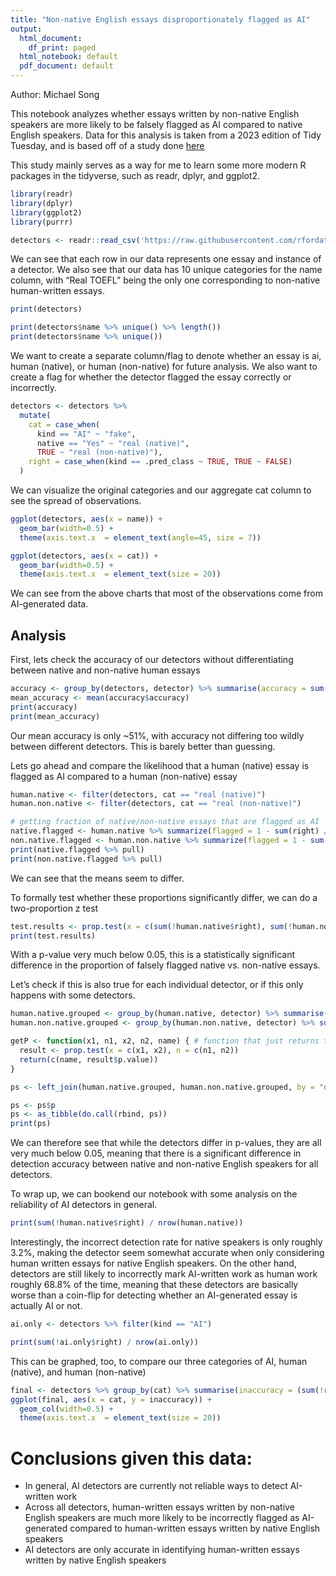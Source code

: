 ```yaml
---
title: "Non-native English essays disproportionately flagged as AI"
output:
  html_document:
    df_print: paged
  html_notebook: default
  pdf_document: default
---
```

Author: Michael Song 

This notebook analyzes whether essays written by non-native English speakers are more likely to be falsely flagged as AI compared to native English speakers. Data for this analysis is taken from a 2023 edition of Tidy Tuesday, and is based off of a study done [here](https://www.cell.com/patterns/fulltext/S2666-3899(23)00130-7?_returnURL=https%3A%2F%2Flinkinghub.elsevier.com%2Fretrieve%2Fpii%2FS2666389923001307%3Fshowall%3Dtrue) 

This study mainly serves as a way for me to learn some more modern R packages in the tidyverse, such as readr, dplyr, and ggplot2.

```r
library(readr)
library(dplyr)
library(ggplot2)
library(purrr)
```

```r
detectors <- readr::read_csv('https://raw.githubusercontent.com/rfordatascience/tidytuesday/main/data/2023/2023-07-18/detectors.csv')
```
We can see that each row in our data represents one essay and instance of a detector. We also see that our data has 10 unique categories for the name column, with "Real TOEFL" being the only one corresponding to non-native human-written essays. 
 
```r
print(detectors)

print(detectors$name %>% unique() %>% length())
print(detectors$name %>% unique())
```

We want to create a separate column/flag to denote whether an essay is ai, human (native), or human (non-native) for future analysis. We also want to create a flag for whether the detector flagged the essay correctly or incorrectly.

```r
detectors <- detectors %>%
  mutate(
    cat = case_when(
      kind == "AI" ~ "fake",
      native == "Yes" ~ "real (native)",
      TRUE ~ "real (non-native)"),
    right = case_when(kind == .pred_class ~ TRUE, TRUE ~ FALSE)
  )
```

We can visualize the original categories and our aggregate cat column to see the spread of observations.
```r
ggplot(detectors, aes(x = name)) +
  geom_bar(width=0.5) + 
  theme(axis.text.x  = element_text(angle=45, size = 7))

ggplot(detectors, aes(x = cat)) +
  geom_bar(width=0.5) + 
  theme(axis.text.x  = element_text(size = 20))
```
We can see from the above charts that most of the observations come from AI-generated data.

## Analysis
First, lets check the accuracy of our detectors without differentiating between native and non-native human essays
```r
accuracy <- group_by(detectors, detector) %>% summarise(accuracy = sum(right) / n())
mean_accuracy <- mean(accuracy$accuracy)
print(accuracy)
print(mean_accuracy)
```

Our mean accuracy is only ~51%, with accuracy not differing too wildly between different detectors. This is barely better than guessing.

Lets go ahead and compare the likelihood that a human (native) essay is flagged as AI compared to a human (non-native) essay

```r
human.native <- filter(detectors, cat == "real (native)")
human.non.native <- filter(detectors, cat == "real (non-native)")
```

```r
# getting fraction of native/non-native essays that are flagged as AI
native.flagged <- human.native %>% summarize(flagged = 1 - sum(right) / n())
non.native.flagged <- human.non.native %>% summarize(flagged = 1 - sum(right) / n())
print(native.flagged %>% pull)
print(non.native.flagged %>% pull)
```
We can see that the means seem to differ.

To formally test whether these proportions significantly differ, we can do a two-proportion z test

```r
test.results <- prop.test(x = c(sum(!human.native$right), sum(!human.non.native$right)), n = c(nrow(human.native), nrow(human.non.native)))
print(test.results)
```
With a p-value very much below 0.05, this is a statistically significant difference in the proportion of falsely flagged native vs. non-native essays.

Let's check if this is also true for each individual detector, or if this only happens with some detectors.
```r
human.native.grouped <- group_by(human.native, detector) %>% summarise(x1 = (sum(!right)), n1 = n())
human.non.native.grouped <- group_by(human.non.native, detector) %>% summarise(x2 = (sum(!right)), n2 = n())

getP <- function(x1, n1, x2, n2, name) { # function that just returns the p value and detector name for each test
  result <- prop.test(x = c(x1, x2), n = c(n1, n2))
  return(c(name, result$p.value))
}

ps <- left_join(human.native.grouped, human.non.native.grouped, by = "detector") %>% mutate(p = pmap(list(x1, n2, x2, n2, detector), getP))

ps <- ps$p
ps <- as_tibble(do.call(rbind, ps))
print(ps)
```
We can therefore see that while the detectors differ in p-values, they are all very much below 0.05, meaning that there is a significant difference in detection accuracy between native and non-native English speakers for all detectors.

To wrap up, we can bookend our notebook with some analysis on the reliability of AI detectors in general.
```r
print(sum(!human.native$right) / nrow(human.native))
```
Interestingly, the incorrect detection rate for native speakers is only roughly 3.2%, making the detector seem somewhat accurate when only considering human written essays for native English speakers. On the other hand, detectors are still likely to incorrectly mark AI-written work as human work roughly 68.8% of the time, meaning that these detectors are basically worse than a coin-flip for detecting whether an AI-generated essay is actually AI or not.


```r
ai.only <- detectors %>% filter(kind == "AI")

print(sum(!ai.only$right) / nrow(ai.only))
```
This can be graphed, too, to compare our three categories of AI, human (native), and human (non-native)
```r
final <- detectors %>% group_by(cat) %>% summarise(inaccuracy = (sum(!right) / n()))
ggplot(final, aes(x = cat, y = inaccuracy)) +
  geom_col(width=0.5) + 
  theme(axis.text.x  = element_text(size = 20))
```

# Conclusions given this data:
<ul>
<li> In general, AI detectors are currently not reliable ways to detect AI-written work  
<li> Across all detectors, human-written essays written by non-native English speakers are much more likely to be incorrectly flagged as AI-generated compared to human-written essays written by native English speakers
<li> AI detectors are only accurate in identifying human-written essays written by native English speakers 
</ul>